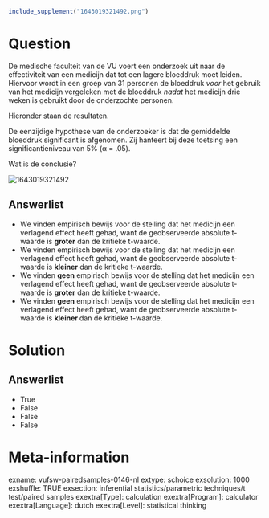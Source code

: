 ```r
include_supplement("1643019321492.png")
```

Question
========
De medische faculteit van de VU voert een onderzoek uit naar de
effectiviteit van een medicijn dat tot een lagere bloeddruk moet leiden.
Hiervoor wordt in een groep van 31 personen de bloeddruk *voor* het
gebruik van het medicijn vergeleken met de bloeddruk *nadat* het
medicijn drie weken is gebruikt door de onderzochte personen.  
  
Hieronder staan de resultaten.  
  
De eenzijdige hypothese van de onderzoeker is dat de gemiddelde
bloeddruk significant is afgenomen. Zij hanteert bij deze toetsing een
significantieniveau van 5% (α = .05).  
  
Wat is de conclusie?  
  
<img src="1643019321492.png" class="fr-fic fr-dii tvcss_2"
alt="1643019321492" />

Answerlist
----------
* We vinden empirisch bewijs voor de stelling dat het medicijn een
  verlagend effect heeft gehad, want de geobserveerde absolute t-waarde is
  **groter** dan de kritieke t-waarde.
* We vinden empirisch bewijs voor de stelling dat het medicijn een
  verlagend effect heeft gehad, want de geobserveerde absolute t-waarde is
  **kleiner** dan de kritieke t-waarde.
* We vinden **geen** empirisch bewijs voor de stelling dat het medicijn
  een verlagend effect heeft gehad, want de geobserveerde absolute
  t-waarde is **groter** dan de kritieke t-waarde.
* We vinden **geen** empirisch bewijs voor de stelling dat het medicijn
  een verlagend effect heeft gehad, want de geobserveerde absolute
  t-waarde is **kleiner **dan de kritieke t-waarde.

Solution
========










Answerlist
----------
* True
* False
* False
* False

Meta-information
================
exname: vufsw-pairedsamples-0146-nl
extype: schoice
exsolution: 1000
exshuffle: TRUE
exsection: inferential statistics/parametric techniques/t test/paired samples
exextra[Type]: calculation
exextra[Program]: calculator
exextra[Language]: dutch
exextra[Level]: statistical thinking

